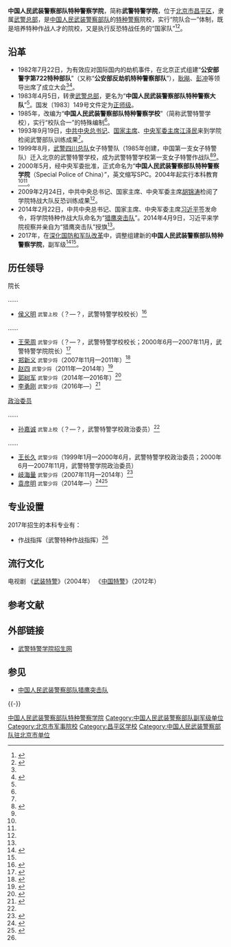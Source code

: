 {{高校
|名称    ={{nowrap|中国人民武装警察部队特种警察学院}}
|外文名  =
|图像    =[[File:Chinese_People's_Armed_Police_Force_(CAPF)_cap_insignia.svg|200px]]
|图像说明=[[中华人民共和国人民警察警徽|人民武装警察帽徽]]
|校训    =
|建校    =2017年
|闭校    =
|类型    =武警军事高校
|校长    =
|院长    =
|头衔    =政治委员
|头衔者 =
|书记    =
|教师    =
|职工    =
|学生    =
|地址    ={{CHN}}[[北京市|北京市]][[昌平区|昌平区]][[小汤山镇|小汤山镇]]白马路甲1号{{coord|40|11|08.34|N|116|28|43.70|E|region:CN_type:landmark}}
|校园环境=
|面积    =
|代表色  =
|隶属    =[[中国人民武装警察部队|中国人民武装警察部队]]总部
|邮编    =
|电话    =
|网站    =
|标志    =
|脚注    =
}}

'''中国人民武装警察部队特种警察学院'''，简称'''武警特警学院'''，位于[[北京市|北京市]][[昌平区|昌平区]]，隶属[[武警总部|武警总部]]，是[[中国人民武装警察部队|中国人民武装警察部队]]的[[特种警察|特种警察]]院校，实行“院队合一”体制，既是培养特种作战人才的院校，又是执行反恐特战任务的“国家队”<ref name=xunli>{{Cite web |url = http://www.81.cn/jwgz/2017-06/08/content_7631444.htm |title = 2017军校巡礼第七站：武警特种警察学院(附报考指南) |author =  |date = 2017-06-08 |publisher = 中国军网 |language =  |accessdate =  |quote =  |archive-date = 2020-11-04 |archive-url = https://web.archive.org/web/20201104170805/http://www.81.cn/jwgz/2017-06/08/content_7631444.htm |dead-url = no }}</ref><ref>{{Cite web |url = http://war.news.163.com/10/0917/17/6GQ5AKAF0001123L.html |title = 武警特警学院:中国最高级别反恐部队 |author =  |date = 2010-09-17 |publisher = 网易 |language =  |accessdate =  |quote =  |archive-url = https://web.archive.org/web/20100921180439/http://war.news.163.com/10/0917/17/6GQ5AKAF0001123L.html |archive-date = 2010-09-21 |dead-url = yes }}</ref>。

== 沿革 ==
*1982年7月22日，为有效应对国际国内的劫机事件，在北京正式组建“'''公安部警字第722特种部队'''”（又称“'''公安部反劫机特种警察部队'''”），[[耿飚|耿飚]]、[[彭冲|彭冲]]等领导出席了成立大会<ref name=xunli/><ref name=gfb>{{Cite web |url = http://www.mod.gov.cn/xwph/2015-04/09/content_4579231.htm |title = 走进猎鹰 见证神奇——走进猎鹰突击队 |author =  |date = 2015-04-09 |publisher = 中华人民共和国国防部 |language =  |accessdate =  |quote =  |archive-date = 2020-11-04 |archive-url = https://web.archive.org/web/20201104172535/http://www.mod.gov.cn/xwph/2015-04/09/content_4579231.htm |dead-url = no }}</ref>。
*1983年4月5日，转隶[[武警总部|武警总部]]，更名为“'''中国人民武装警察部队特种警察大队'''”<ref name=gfb/>。国发〔1983〕149号文件定为[[正师级|正师级]]。
*1985年，改编为“'''中国人民武装警察部队特种警察学校'''”（简称武警特警学校），实行“校队合一”的特殊编制<ref name=xunli/>。
*1993年9月19日，[[中共中央总书记|中共中央总书记]]、[[中华人民共和国主席|国家主席]]、[[中央军事委员会主席|中央军委主席]][[江泽民|江泽民]]来到学院检阅武警部队训练成果<ref name=xunli/>。
* 1999年8月，[[武警四川总队|武警四川总队]]女子特警队（1985年创建，中国第一支女子特警队）迁入北京的武警特警学校，成为武警特警学校第一支女子特警作战队<ref>{{cite news|author =吴杰|title =走近中国女子特警队|url =http://epub.edu.cnki.net/grid2008/detail.aspx?QueryID=4&CurRec=1|accessdate =2011-03-09|newspaper =[[新华每日电讯|新华每日电讯]]|date =2004-03-20}}{{dead link|date=2017年11月 |bot=InternetArchiveBot |fix-attempted=yes }}</ref><ref name=gfb/>。
*2000年5月，经中央军委批准，正式命名为“'''中国人民武装警察部队特种警察学院'''（Special Police of China）”，英文缩写SPC。2004年起实行本科教育<ref name=xunli/><ref name=gfb/>。
*2009年2月24日，中共中央总书记、国家主席、中央军委主席[[胡锦涛|胡锦涛]]检阅了学院特战大队反恐训练成果<ref name=xunli/>。
*2014年2月22日，中共中央总书记、国家主席、中央军委主席[[习近平|习近平]]签发命令，将学院特种作战大队命名为“[[中国人民武装警察部队猎鹰突击队|猎鹰突击队]]”。2014年4月9日，习近平来学院视察并亲自为“猎鹰突击队”授旗<ref name=xunli/>。
*2017年，在[[深化国防和军队改革|深化国防和军队改革]]中，调整组建新的'''中国人民武装警察部队特种警察学院'''，副军级<ref>{{Cite web |url = http://news.ifeng.com/a/20170629/51343027_0.shtml |title = 国防部公布43所调整改革后军队院校名称 |author =  |date = 2017-06-29 |publisher = 凤凰网 |language =  |accessdate =  |quote =  |archive-date = 2019-05-11 |archive-url = https://web.archive.org/web/20190511053122/http://news.ifeng.com/a/20170629/51343027_0.shtml |dead-url = no }}</ref><ref name=xunli/>。

== 历任领导 ==
{{col-begin}}
{{col-2}}
; 院长
……
*[[侯义明|侯义明]] <small>武警上校</small>（？—？，武警特警学校校长）<ref name=daxiao>{{Cite web  |url =http://www.gov.cn/xxgk/pub/govpublic/mrlm/201103/t20110325_63748.html  |title =国务院、中央军委授予中国人民武装警察部队高文远等四百四十一人大校警衔、张振远等二千二百六十一人武警上校警衔命令（国发〔1989〕8号）  |author =  |date =1989-01-21  |publisher =中国政府网  |language =  |accessdate =  |quote =  |archive-date =2017-08-31  |archive-url =https://web.archive.org/web/20170831002504/http://www.gov.cn/xxgk/pub/govpublic/mrlm/201103/t20110325_63748.html  |dead-url =no  }}</ref>
……
*[[王荣周|王荣周]] <small>武警少将</small>（？—？，武警特警学校校长；2000年6月—2007年11月，武警特警学院院长）<ref name=laoji>{{Cite web |url =  http://www.dongyang.gov.cn/dongyang/jm/zlm/minsheng/178814.shtml  |title =牢记历史 凝聚力量 访武警特种警察学院原院长、少将王荣周  |author =  |date =2015-09-06  |publisher = 中国东阳 |language =  |accessdate =  |quote =  }}</ref>
*[[郑新义|郑新义]] <small>武警少将</small>（2007年11月—2011年）<ref>{{cite web |title = 中国国际文化传播中心慰问武警特警学院官兵 |url = http://military.people.com.cn/h/2011/0724/c226678-306064410.html |website = 人民网 |date = 2011-07-24 |access-date = 2016-09-06 |archive-url = https://web.archive.org/web/20160915214158/http://military.people.com.cn/h/2011/0724/c226678-306064410.html |archive-date = 2016-09-15 |dead-url = yes }}</ref>
*[[赵四|赵四]] <small>武警少将</small>（2011年—2014年）<ref>{{Cite web|url = http://www.chinadaily.com.cn/hqgj/jryw/2012-03-29/content_5555618.html|title = 着眼任务特点查摆问题|author = |date = 2012-03-29|publisher = 中国日报网|language = |accessdate = |quote = |archive-url = https://web.archive.org/web/20170831040353/http://www.chinadaily.com.cn/hqgj/jryw/2012-03-29/content_5555618.html|archive-date = 2017-08-31|dead-url = yes}}</ref>
*[[郭树军|郭树军]] <small>武警少将</small>（2014年—2016年）<ref>{{cite web |title = 心系子弟兵身心健康 民营企业家支持国防建设 |url = http://www.bjchy.gov.cn/dynamic/news/8a24fe83498ee95f014ab8172b762680.html |publisher = 北京市朝阳区人民政府 |date = 2015-01-05 |accessdate = 2016-09-06 |archive-date = 2018-10-03 |archive-url = https://web.archive.org/web/20181003200001/http://www.bjchy.gov.cn/dynamic/news/8a24fe83498ee95f014ab8172b762680.html |dead-url = no }}</ref>
*[[李勇刚|李勇刚]] <small>武警少将</small>（2016年—）<ref>{{cite web |title = 武警部队司令部院校办原主任李勇刚大校任武警特警学院院长 |url = http://www.thepaper.cn/newsDetail_forward_1514060 |website = 澎湃新闻 |date = 2016-08-15 |accessdate = 2016-09-06 |archive-date = 2020-11-04 |archive-url = https://web.archive.org/web/20201104135017/http://www.thepaper.cn/newsDetail_forward_1514060 |dead-url = no }}</ref>

{{col-2}}
; [[政治委员|政治委员]]
……
*[[孙嘉诚|孙嘉诚]] <small>武警上校</small>（？—？，武警特警学校政治委员）<ref name=daxiao/>
……
*[[王长久|王长久]] <small>武警少将</small>（1999年1月—2000年6月，武警特警学校政治委员；2000年6月—2007年11月，武警特警学院政治委员）
*[[岐海量|岐海量]] <small>武警少将</small>（2007年11月—2014年）<ref>{{cite web |title = 零距离接触武警特警学院“霸王花” |url = http://news.xinhuanet.com/mil/2012-04/18/c_122996788_2.htm |website = 新华网 |date = 2012-04-18 |accessdate = 2016-09-06 |archive-date = 2016-11-30 |archive-url = https://web.archive.org/web/20161130192400/http://news.xinhuanet.com/mil/2012-04/18/c_122996788_2.htm |dead-url = no }}</ref>
*[[袁彦明|袁彦明]] <small>武警少将</small>（2014年—）<ref>{{cite web |title = 武警特警学院常委蹲到训练场破解难题 |url = http://military.people.com.cn/n/2014/0508/c1011-24989469.html |website = 人民网 |date = 2014-05-08 |accessdate = 2016-09-06 |archive-date = 2018-10-01 |archive-url = https://web.archive.org/web/20181001165853/http://military.people.com.cn/n/2014/0508/c1011-24989469.html |dead-url = no }}</ref><ref>{{cite web |title = 特警学院开展纪念建党95周年主题党日活动 |url = http://news.qq.com/a/20160701/040794.htm |website = 腾讯新闻 |date = 2016-07-01 |accessdate = 2016-09-06 |archive-date = 2020-11-16 |archive-url = https://web.archive.org/web/20201116194347/https://news.qq.com/a/20160701/040794.htm |dead-url = no }}</ref>

{{col-end}}

== 专业设置 ==
2017年招生的本科专业有：
*作战指挥（武警特种作战指挥）<ref name=xunli/>
==流行文化==
电视剧
《[[武装特警|武装特警]]》（2004年）
《[[中国特警|中国特警]]》（2012年）

== 参考文献 ==
{{Reflist|33em}}

==外部链接==
*[https://www.wjtjxy.cn 武警特警学院招生网]{{dead link|date=2018年2月 |bot=InternetArchiveBot |fix-attempted=yes }}

== 参见 ==
{{Portal box|中华人民共和国|警察与执法}}
* [[中国人民武装警察部队猎鹰突击队|中国人民武装警察部队猎鹰突击队]]

{{-}}
{{武警院校|nocat}}
{{北京高等院校|nocat}}
[[Category:中国人民武装警察部队特种警察学院|]]
[[Category:中国人民武装警察部队副军级单位|Category:中国人民武装警察部队副军级单位]]
[[Category:北京市军事院校|Category:北京市军事院校]]
[[Category:昌平区学校|Category:昌平区学校]]
[[Category:中国人民武装警察部队驻北京市单位|Category:中国人民武装警察部队驻北京市单位]]